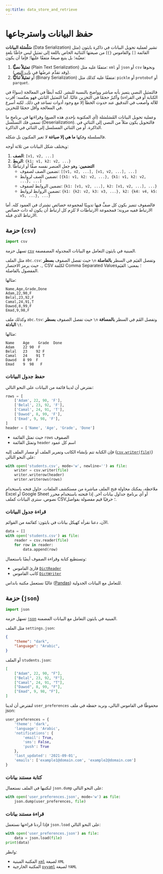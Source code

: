 ```yaml
---
og:title: data_store_and_retrieve
---
```


# حفظ البيانات واسترجاعها

**سَلْسَلة البيانات** (Data Serialization) تشير لعملية تحويل البيانات في ذاكرة بايثون (مثل القائمة `[]` والقاموس `{}`) من صيغتها الثنائية الخاص باللغة إلى تمثيلٍ ليس خاصًّا بلغةٍ معيَّنة؛ بل يتبع صيغةً متفقًا عليها؛ فإما أن يكون:

1. **تمثيلاً نصيًّا** (Plain Text Serialization) متفقًا عليه مثل: `xml` أو `json` أو `csv` ونحوها (وقد تقدَّم عرضُها في [باب النص]()).
2. أو **تمثيلاً ثنائيًّا** (Binary Serialization) متفقًا عليه كذلك مثل: `pickle` أو `protobuf` أو `parquet`.

فالتمثيل النصي يتميز بأنه مباشر وواضح بالنسبة للبشر. لكنه أبطأ في المعالجة (سواءً في الكتابة أو في القراءة) وأكبرُ حجمًا في التخزين غالبًا. أما التمثيل الثانئي فهو بعكسه: أقرب للآلة وأصعب في التدقيق عند حدوث الخطأ إلا مع وجود أدوات تساعد في ذلك. لكنه أسرع في المعالجة وأقل حجمًا للتخزين.

وعملية تحويل البيانات المُسَلسَلة (أي المكتوبة بإحدى هذه الصيغ) وقراءَتها في برنامجٍ ما تسمى فك التسلسل (Deserialization). فالتحويل يكون مثلاً  من النصي إلى الثنائي في الذاكرة. أو من الثنائي المسلسل إلى الثنائي في الذاكرة.

فالسلسلة وفكها **ما هي إلا صياغة** لا تغير المكنون بل شكله.

ويختلف شكل البيانات من ثلاثة أوجه:

1. **الصف**: `[v1, v2, ...]`
2. **الربط**: `{k1: v1, k2: v2, ...}`
3. **التضمين**: وهو جعل العنصر نفسه صفًّا أو ارتباطًا
    - تضمين الصف لصفوف: `[[v1, v2, ...], [v1, v2, ...], ...]`
    - تضمين الصف لروابط: `[{k1: v1, k2: v2, ...}, {k1: v1, k2: v2, ...}, ...]`
    - تضمين الروابط لصفوف: `{k1: [v1, v2, ...], k2: [v1, v2, ...], ...}`
    - تضمين الروابط لروابط: `{k1: {k2: v2, k3: v3, ...}, k2: {k4: v4, k5: v5, ...}, ...}`

فالصفوف تتميز بكون كل صفٍّ فيها تدوينًا لمجموعة خصائص تشترك في العمود كله. أما الارتباط ففيه مرونة؛ فمجموعة الارتباطات لا تُلزِم كل ارتباط أن يكون له ذات خصائص الارتباط الذي قبله.

## حزمة (`csv`)

```python
import csv
```

تسهل حزمة [`csv`]((https://docs.python.org/3/library/csv.html)) المبنية في بايثون التعامل مع البيانات المجدولة المصفصفة.

مثل الملف `abc.csv`: حيث تفصل الصفوف **بسطر** `\n` وتفصل القيَم في السطر **بالفاصلة** `,`.
حيث يرمز الاختصار CSV لكلمة Comma Separated Values؛ بمعنى: القيَم المفصول بالفاصلة.

مثالها:

```csv
Name,Age,Grade,Done
Adam,22,90,F
Belal,23,92,F
Camal,24,91,T
Dawod,8,99,F
Emad,9,98,F
```


وكذلك ملف `abc.tsv`: حيث تفصل الصفوف **بسطر** `\n` وتفصل القَم في السطر **بالمسافة البادئة** `\t`.

مثالها:

```
Name    Age    Grade  Done
Adam    22 90  F
Belal   23    92 F
Camal   24    91 T
Dawod   8 99  F
Emad    9  98   F
```

### حفظ جدول البيانات

نفترض أن لدينا قائمة من البيانات على النحو التالي:

```python
rows = [
    ['Adam', 22, 90, 'F'],
    ['Belal', 23, 92, 'F'],
    ['Camal', 24, 91, 'T'],
    ['Dawod', 8, 99, 'F'],
    ['Emad', 9, 98, 'F'],
]
header = ['Name', 'Age', 'Grade', 'Done']
```

- حيث تمثل القائمة `rows` الصفوف
- وتمثل القائمة `header` اسم كل عمود

فإن الكتابة تتم بإنشاء الكاتب وتمرير الملف أو مسار الملف إليه ([`csv.writer(file)`](https://docs.python.org/3/library/csv.html#csv.writer)) على النحو التالي:

```python
with open('students.csv', mode='w', newline='') as file:
    writer = csv.writer(file)
    writer.writerow(header)
    writer.writerows(rows)
```

ملاحظة، يمكنك محاولة فتح الملف مباشرة من مستكشف الملفات. حاول فتحه باستخدام Excel أو Google Sheet أو أي برنامج جداول بيانات آخر. إذا فتحته باستخدام محرر نصوص، سترى البيانات كملف CSV؛ حرفيًا قيم مفصولة بفواصل.


### قراءة جدول البيانات

الآن، دعنا نقرأه كهيكل بيانات في بايثون: كقائمة من القوائم.

```python
data = []
with open('students.csv') as file:
    reader = csv.reader(file)
    for row in reader:
        data.append(row)
```

وتستطيع كتابة وقراءة الصفوف أيضًا باستعمال:

- قارئ القاموس [`DictReader`](https://docs.python.org/3/library/csv.html#csv.DictReader)
- كاتب القاموس [`DictWriter`](https://docs.python.org/3/library/csv.html#csv.DictWriter)

:::{.callout-note}
غالبًا نستعمل مكتبة بانداس ([Pandas](https://pandas.pydata.org/docs/getting_started/intro_tutorials/index.html)) للتعامل مع البيانات الجدولية.
:::

## حزمة (`json`)

```python
import json
```

تسهل حزمة [`json`]((https://docs.python.org/3/library/json.html)) المبنية في بايثون التعامل مع البيانات المضمنة.

مثل الملف `settings.json`:

```json
{
    "theme": "dark",
    "language": "Arabic",
}
```

أو الملف `students.json`:

```json
[
    ["Adam", 22, 90, "F"],
    ["Belal", 23, 92, "F"],
    ["Camal", 24, 91, "T"],
    ["Dawod", 8, 99, "F"],
    ["Emad", 9, 98, "F"],
]
```

لنفترض أن لدينا `user_preferences` محفوظًا في القاموس التالي، ونريد حفظه في ملف json:

```python
user_preferences = {
    'theme': 'dark',
    'language': 'Arabic',
    'notifications': {
        'email': True,
        'sms': False,
        'push': True
    },
    'last_updated': '2021-09-01',
    'emails': ['example1@domain.com', 'example2@domain.com']
}
```


### كتابة مستند بيانات

لنكتبها في الملف نستعمال `json.dump` على النحو التالي:

```python
with open('user_preferences.json', mode='w') as file:
    json.dump(user_preferences, file)
```


### قراءة مستند بيانات

فإذا أردنا قراءتها نستعمل `json.load` على النحو التالي:

```python
with open('user_preferences.json') as file:
    data = json.load(file)
print(data)
```

وانظر:

- المكتبة المبنية [`xml`](https://docs.python.org/3/library/xml.html) لصيغة `XML`
- المكتبة الخارجية [`pyyaml`](https://pyyaml.org/wiki/PyYAMLDocumentation) لصيغة `YAML`

